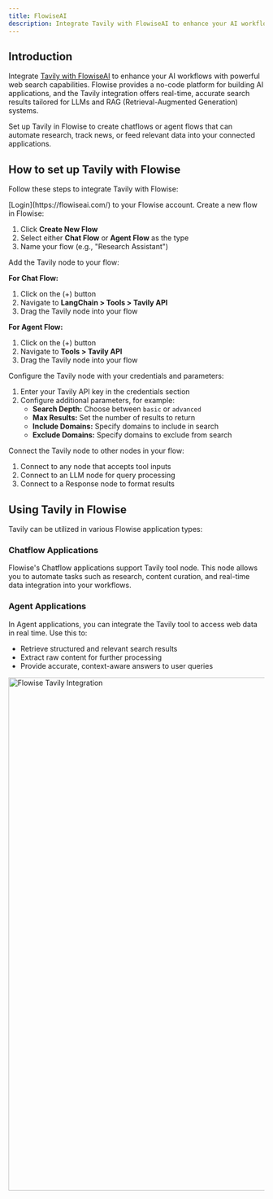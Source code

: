 ```yaml
---
title: FlowiseAI
description: Integrate Tavily with FlowiseAI to enhance your AI workflows with powerful web search capabilities.
---
```


## Introduction

Integrate [Tavily with FlowiseAI](https://docs.flowiseai.com/integrations/langchain/tools/tavily-ai) to enhance your AI workflows with powerful web search capabilities. Flowise provides a no-code platform for building AI applications, and the Tavily integration offers real-time, accurate search results tailored for LLMs and RAG (Retrieval-Augmented Generation) systems.

Set up Tavily in Flowise to create chatflows or agent flows that can automate research, track news, or feed relevant data into your connected applications.

## How to set up Tavily with Flowise

Follow these steps to integrate Tavily with Flowise:

<ExpandableGroup>
  <Expandable title="Step 1: Log in to Flowise" default-open="false">
    [Login](https://flowiseai.com/) to your Flowise account.
  </Expandable>

  <Expandable title="Step 2: Create a New Flow" default-open="false">
    Create a new flow in Flowise:

1. Click **Create New Flow**
2. Select either **Chat Flow** or **Agent Flow** as the type
3. Name your flow (e.g., "Research Assistant")
  </Expandable>

  <Expandable title="Step 3: Add Tavily Node" default-open="false">
    Add the Tavily node to your flow:

**For Chat Flow:**

1. Click on the (+) button
2. Navigate to **LangChain > Tools > Tavily API**
3. Drag the Tavily node into your flow

**For Agent Flow:**

1. Click on the (+) button
2. Navigate to **Tools > Tavily API**
3. Drag the Tavily node into your flow
  </Expandable>

  <Expandable title="Step 4: Configure Tavily Node" default-open="false">
    Configure the Tavily node with your credentials and parameters:

1. Enter your Tavily API key in the credentials section
2. Configure additional parameters, for example:
   - **Search Depth:** Choose between `basic` or `advanced`
   - **Max Results:** Set the number of results to return
   - **Include Domains:** Specify domains to include in search
   - **Exclude Domains:** Specify domains to exclude from search
  </Expandable>

  <Expandable title="Step 5: Connect Nodes" default-open="false">
    Connect the Tavily node to other nodes in your flow:

1. Connect to any node that accepts tool inputs
2. Connect to an LLM node for query processing
3. Connect to a Response node to format results
  </Expandable>
</ExpandableGroup>

## Using Tavily in Flowise

Tavily can be utilized in various Flowise application types:

### Chatflow Applications

Flowise's Chatflow applications support Tavily tool node. This node allows you to automate tasks such as research, content curation, and real-time data integration into your workflows.

### Agent Applications

In Agent applications, you can integrate the Tavily tool to access web data in real time. Use this to:

- Retrieve structured and relevant search results
- Extract raw content for further processing
- Provide accurate, context-aware answers to user queries

<Image 
  src="https://mintcdn.com/tavilyai/tgJqPSjqNVSkMFTO/images/flowise-tavily.png?fit=max&auto=format&n=tgJqPSjqNVSkMFTO&q=85&s=25e21b93e92b99d765eb7c0c4aba06c5" 
  alt="Flowise Tavily Integration" 
  width="926" 
  height="1008"
/>

